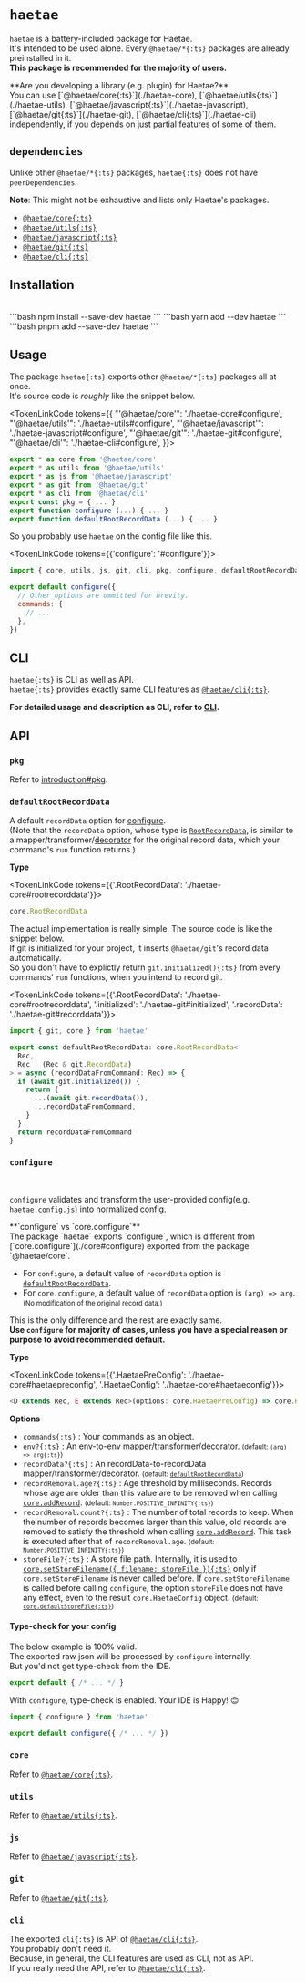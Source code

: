 

# `haetae`

`haetae` is a battery-included package for Haetae.<br/>
It's intended to be used alone. Every `@haetae/*{:ts}` packages are already preinstalled in it.<br/>
**This package is recommended for the majority of users.**

<Callout>
  **Are you developing a library (e.g. plugin) for Haetae?** <br />
  You can use [`@haetae/core{:ts}`](./haetae-core), [`@haetae/utils{:ts}`](./haetae-utils),
  [`@haetae/javascript{:ts}`](./haetae-javascript), [`@haetae/git{:ts}`](./haetae-git), [`@haetae/cli{:ts}`](./haetae-cli)
  independently, if you depends on just partial features of some of them.
</Callout>

## `dependencies`

Unlike other `@haetae/*{:ts}` packages, `haetae{:ts}` does not have `peerDependencies`.

**Note**: This might not be exhaustive and lists only Haetae's packages.

- [`@haetae/core{:ts}`](./haetae-core)
- [`@haetae/utils{:ts}`](./haetae-utils)
- [`@haetae/javascript{:ts}`](./haetae-javascript)
- [`@haetae/git{:ts}`](./haetae-git)
- [`@haetae/cli{:ts}`](./haetae-cli)

## Installation

<br/>

<PkgManagerTabs>
```bash
npm install --save-dev haetae
```
```bash
yarn add --dev haetae
```
```bash
pnpm add --save-dev haetae
```
</PkgManagerTabs>

## Usage

The package `haetae{:ts}` exports other `@haetae/*{:ts}` packages all at once. <br/>
It's source code is _roughly_ like the snippet below.

<TokenLinkCode tokens={{
  "'@haetae/core'": './haetae-core#configure',
  "'@haetae/utils'": './haetae-utils#configure',
  "'@haetae/javascript'": './haetae-javascript#configure',
  "'@haetae/git'": './haetae-git#configure',
  "'@haetae/cli'": './haetae-cli#configure',
  }}>
```ts
export * as core from '@haetae/core'
export * as utils from '@haetae/utils'
export * as js from '@haetae/javascript'
export * as git from '@haetae/git'
export * as cli from '@haetae/cli'
export const pkg = { ... }
export function configure (...) { ... }
export function defaultRootRecordData (...) { ... }
```
</TokenLinkCode>

So you probably use `haetae` on the config file like this.

<TokenLinkCode tokens={{'configure': '#configure'}}>
```js filename="haetae.config.js"
import { core, utils, js, git, cli, pkg, configure, defaultRootRecordData } from 'haetae'

export default configure({
  // Other options are ommitted for brevity.
  commands: {
    // ...
  },
})
```
</TokenLinkCode>

## CLI

`haetae{:ts}` is CLI as well as API.<br/>
`haetae{:ts}` provides exactly same CLI features as [`@haetae/cli{:ts}`](./haetae-cli).

**For detailed usage and description as CLI, refer to [CLI](../cli).**

## API

### `pkg`

Refer to [introduction#pkg](./introduction#pkg).

### `defaultRootRecordData`

A default `recordData` option for [configure](#configure).<br/>
(Note that the `recordData` option, whose type is [`RootRecordData`]('./haetae-core#rootrecorddata'),
is similar to a mapper/transformer/[decorator](https://en.wikipedia.org/wiki/Decorator_pattern) for the original record data,
which your command's `run` function returns.)

**Type**

<TokenLinkCode tokens={{'.RootRecordData': './haetae-core#rootrecorddata'}}>
```ts
core.RootRecordData
```
</TokenLinkCode>

The actual implementation is really simple. The source code is like the snippet below.<br/>
If git is initialized for your project, it inserts `@haetae/git`'s record data automatically.<br/>
So you don't have to explictly return `git.initialized(){:ts}` from every commands' `run` functions,
when you intend to record git.

<TokenLinkCode tokens={{'.RootRecordData': './haetae-core#rootrecorddata', '.initialized': './haetae-git#initialized', '.recordData': './haetae-git#recorddata'}}>
```ts
import { git, core } from 'haetae'

export const defaultRootRecordData: core.RootRecordData<
  Rec,
  Rec | (Rec & git.RecordData)
> = async (recordDataFromCommand: Rec) => {
  if (await git.initialized()) {
    return {
      ...(await git.recordData()),
      ...recordDataFromCommand,
    }
  }
  return recordDataFromCommand
}
```
</TokenLinkCode>

### `configure`
<br/>
<PathPrinciples/>

`configure` validates and transform the user-provided config(e.g. `haetae.config.js`) into normalized config.

<Callout>
**`configure` vs `core.configure`**<br/>
The package `haetae` exports `configure`, which is different from [`core.configure`](./core#configure) exported from the package `@haetae/core`.<br/>

* For `configure`, a default value of `recordData` option is [`defaultRootRecordData`](#defaultrootrecorddata).<br/>
* For `core.configure`, a default value of `recordData` option is `(arg) => arg`. <small>(No modification of the original record data.)</small><br/>

This is the only difference and the rest are exactly same.<br/>
**Use `configure` for majority of cases, unless you have a special reason or purpose to avoid recommended default.**
</Callout>

**Type**

<TokenLinkCode tokens={{'.HaetaePreConfig': './haetae-core#haetaepreconfig', '.HaetaeConfig': './haetae-core#haetaeconfig'}}>
```ts
<D extends Rec, E extends Rec>(options: core.HaetaePreConfig) => core.HaetaeConfig<D, E>
```
</TokenLinkCode>

**Options**

- `commands{:ts}` : Your commands as an object.
- `env?{:ts}` : An env-to-env mapper/transformer/decorator. <small>(default: `(arg) => arg{:ts}`)</small>
- `recordData?{:ts}` : An recordData-to-recordData mapper/transformer/decorator. <small>(default: [`defaultRootRecordData`](#defaultrootrecorddata))</small>
- `recordRemoval.age?{:ts}` : Age threshold by milliseconds.
Records whose age are older than this value are to be removed when calling [`core.addRecord`](./core#addrecord).
<small>(default: `Number.POSITIVE_INFINITY{:ts}`)</small>
- `recordRemoval.count?{:ts}` : The number of total records to keep.
When the number of records becomes larger than this value, old records are removed to satisfy the threshold
when calling [`core.addRecord`](./core#addrecord). This task is executed after that of `recordRemoval.age`.
<small>(default: `Number.POSITIVE_INFINITY{:ts}`) </small>
- `storeFile?{:ts}` : A store file path. Internally, it is used to [`core.setStoreFilename({ filename: storeFile }){:ts}`](./core#setstorefilename)
only if `core.setStoreFilename` is never called before. If `core.setStoreFilename` is called before calling `configure`,
the option `storeFile` does not have any effect, even to the result `core.HaetaeConfig` object.
<small>(default: [`core.defaultStoreFile{:ts}`](./core#defaultstorefile))</small>


#### Type-check for your config

The below example is 100% valid. <br/>
The exported raw json will be processed by `configure` internally.<br/>
But you'd not get type-check from the IDE.

```js filename="haetae.config.js"
export default { /* ... */ }
```

With `configure`, type-check is enabled. Your IDE is Happy! 😊

```js filename="haetae.config.js"
import { configure } from 'haetae'

export default configure({ /* ... */ })
```

### `core`

Refer to [`@haetae/core{:ts}`](./haetae-core).

### `utils`

Refer to [`@haetae/utils{:ts}`](./haetae-utils).

### `js`

Refer to [`@haetae/javascript{:ts}`](./haetae-javascript).

### `git`

Refer to [`@haetae/git{:ts}`](./haetae-git).

### `cli`

The exported `cli{:ts}` is API of [`@haetae/cli{:ts}`](./haetae-cli).<br/>
You probably don't need it.<br/>
Because, in general, the CLI features are used as CLI, not as API.<br/>
If you really need the API, refer to [`@haetae/cli{:ts}`](./haetae-cli).<br/>
